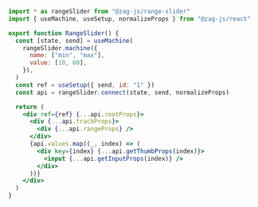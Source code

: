 ```jsx
import * as rangeSlider from "@zag-js/range-slider"
import { useMachine, useSetup, normalizeProps } from "@zag-js/react"

export function RangeSlider() {
  const [state, send] = useMachine(
    rangeSlider.machine({
      name: ["min", "max"],
      value: [10, 60],
    }),
  )
  const ref = useSetup({ send, id: "1" })
  const api = rangeSlider.connect(state, send, normalizeProps)

  return (
    <div ref={ref} {...api.rootProps}>
      <div {...api.trackProps}>
        <div {...api.rangeProps} />
      </div>
      {api.values.map((_, index) => (
        <div key={index} {...api.getThumbProps(index)}>
          <input {...api.getInputProps(index)} />
        </div>
      ))}
    </div>
  )
}
```
